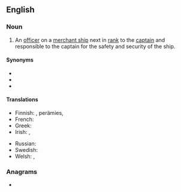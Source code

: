 ==English==
{{wikipedia}}

===Noun===
{{en-noun}}

# {{lb|en|nautical}} An [[officer]] on a [[merchant ship]] next in [[rank]] to the [[captain]] and responsible to the captain for the safety and security of the ship.

====Synonyms====
* {{l|en|chief officer}}
* {{l|en|chief mate}}
* {{l|en|first officer}}

====Translations====
{{trans-top|nautical: officer next in rank to the captain}}
* Finnish: {{t+|fi|perämies}}, {{t+|fi|ensimmäinen}} perämies, {{t+|fi|yliperämies}}
* French: {{t+|fr|second|m}}
* Greek: {{t+|el|ύπαρχος|m|sc=Grek}}
* Irish: {{t|ga|ardmháta|m}}, {{t|ga|céad mháta|m}}
{{trans-mid}}
* Russian: {{t|ru|помо́щник капита́на|m}}
* Swedish: {{t|sv|förste styrman|c}}
* Welsh: {{t|cy|mêt|m}}, {{t|cy|mêts|m-p}}
{{trans-bottom}}

===Anagrams===
* {{anagrams|en|a=aefimrstt|first team}}